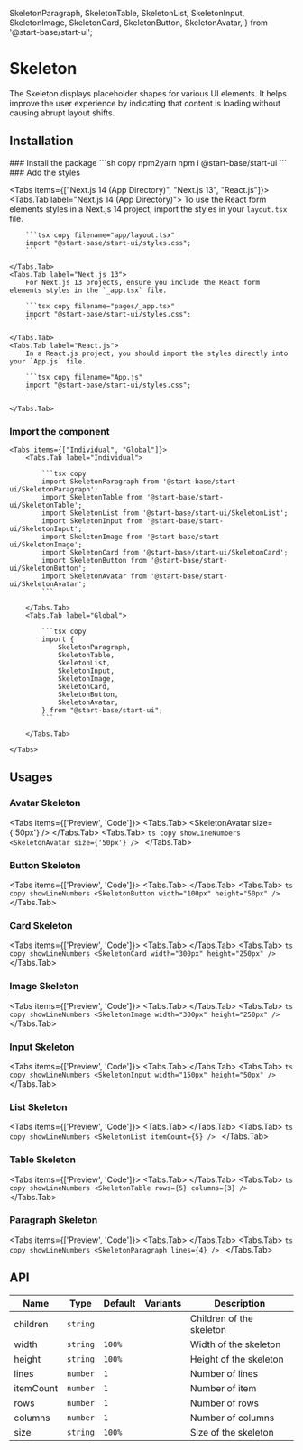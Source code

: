   SkeletonParagraph,
  SkeletonTable,
  SkeletonList,
  SkeletonInput,
  SkeletonImage,
  SkeletonCard,
  SkeletonButton,
  SkeletonAvatar,
} from '@start-base/start-ui';

# Skeleton

The Skeleton displays placeholder shapes for various UI elements.
It helps improve the user experience by indicating that content is
loading without causing abrupt layout shifts.

## Installation

<Steps>
### Install the package
```sh copy npm2yarn
npm i @start-base/start-ui
```
### Add the styles

<Tabs items={["Next.js 14 (App Directory)", "Next.js 13", "React.js"]}>
    <Tabs.Tab label="Next.js 14 (App Directory)">
        To use the React form elements styles in a Next.js 14 project, import the styles in your `layout.tsx` file.

        ```tsx copy filename="app/layout.tsx"
        import "@start-base/start-ui/styles.css";
        ```

    </Tabs.Tab>
    <Tabs.Tab label="Next.js 13">
        For Next.js 13 projects, ensure you include the React form elements styles in the `_app.tsx` file.

        ```tsx copy filename="pages/_app.tsx"
        import "@start-base/start-ui/styles.css";
        ```

    </Tabs.Tab>
    <Tabs.Tab label="React.js">
        In a React.js project, you should import the styles directly into your `App.js` file.

        ```tsx copy filename="App.js"
        import "@start-base/start-ui/styles.css";
        ```

    </Tabs.Tab>

</Tabs>

### Import the component

    <Tabs items={["Individual", "Global"]}>
        <Tabs.Tab label="Individual">

            ```tsx copy
            import SkeletonParagraph from '@start-base/start-ui/SkeletonParagraph';
            import SkeletonTable from '@start-base/start-ui/SkeletonTable';
            import SkeletonList from '@start-base/start-ui/SkeletonList';
            import SkeletonInput from '@start-base/start-ui/SkeletonInput';
            import SkeletonImage from '@start-base/start-ui/SkeletonImage';
            import SkeletonCard from '@start-base/start-ui/SkeletonCard';
            import SkeletonButton from '@start-base/start-ui/SkeletonButton';
            import SkeletonAvatar from '@start-base/start-ui/SkeletonAvatar';
            ```

        </Tabs.Tab>
        <Tabs.Tab label="Global">

            ```tsx copy
            import {
                SkeletonParagraph,
                SkeletonTable,
                SkeletonList,
                SkeletonInput,
                SkeletonImage,
                SkeletonCard,
                SkeletonButton,
                SkeletonAvatar,
            } from "@start-base/start-ui";
            ```

        </Tabs.Tab>

    </Tabs>

</Steps>

## Usages

### Avatar Skeleton

<Tabs items={['Preview', 'Code']}>
  <Tabs.Tab>
    <Preview height="300px">
      <SkeletonAvatar size={'50px'} />
    </Preview>
  </Tabs.Tab>
  <Tabs.Tab>
    ```ts copy showLineNumbers
    <SkeletonAvatar size={'50px'} />
    ```
  </Tabs.Tab>
</Tabs>

### Button Skeleton

<Tabs items={['Preview', 'Code']}>
  <Tabs.Tab>
    <Preview height="300px">
      <SkeletonButton width="100px" height="50px" />
    </Preview>
  </Tabs.Tab>
  <Tabs.Tab>
    ```ts copy showLineNumbers
    <SkeletonButton width="100px" height="50px" />
    ```
  </Tabs.Tab>
</Tabs>

### Card Skeleton

<Tabs items={['Preview', 'Code']}>
  <Tabs.Tab>
    <Preview height="300px">
      <SkeletonCard width="300px" height="250px" />
    </Preview>
  </Tabs.Tab>
  <Tabs.Tab>
    ```ts copy showLineNumbers
    <SkeletonCard width="300px" height="250px" />
    ```
  </Tabs.Tab>
</Tabs>

### Image Skeleton

<Tabs items={['Preview', 'Code']}>
  <Tabs.Tab>
    <Preview height="300px">
      <SkeletonImage width="300px" height="250px" />
    </Preview>
  </Tabs.Tab>
  <Tabs.Tab>
    ```ts copy showLineNumbers
    <SkeletonImage width="300px" height="250px" />
    ```
  </Tabs.Tab>
</Tabs>

### Input Skeleton

<Tabs items={['Preview', 'Code']}>
  <Tabs.Tab>
    <Preview height="300px">
      <SkeletonInput width="150px" height="50px" />
    </Preview>
  </Tabs.Tab>
  <Tabs.Tab>
    ```ts copy showLineNumbers
    <SkeletonInput width="150px" height="50px" />
    ```
  </Tabs.Tab>
</Tabs>

### List Skeleton

<Tabs items={['Preview', 'Code']}>
  <Tabs.Tab>
    <Preview height="300px" width='100%'>
      <SkeletonList itemCount={5} />
    </Preview>
  </Tabs.Tab>
  <Tabs.Tab>
    ```ts copy showLineNumbers
    <SkeletonList itemCount={5} />
    ```
  </Tabs.Tab>
</Tabs>

### Table Skeleton

<Tabs items={['Preview', 'Code']}>
  <Tabs.Tab>
    <Preview height="300px" width='100%'>
      <SkeletonTable rows={5} columns={3} />
    </Preview>
  </Tabs.Tab>
  <Tabs.Tab>
    ```ts copy showLineNumbers
    <SkeletonTable rows={5} columns={3} />
    ```
  </Tabs.Tab>
</Tabs>

### Paragraph Skeleton

<Tabs items={['Preview', 'Code']}>
  <Tabs.Tab>
    <Preview height="300px" width='100%'>
      <SkeletonParagraph lines={4} />
    </Preview>
  </Tabs.Tab>
  <Tabs.Tab>
    ```ts copy showLineNumbers
    <SkeletonParagraph lines={4} />
    ```
  </Tabs.Tab>
</Tabs>

## API

| Name      | Type     | Default | Variants | Description              |
| --------- | -------- | ------- | -------- | ------------------------ |
| children  | `string` |         |          | Children of the skeleton |
| width     | `string` | `100%`  |          | Width of the skeleton    |
| height    | `string` | `100%`  |          | Height of the skeleton   |
| lines     | `number` | `1`     |          | Number of lines          |
| itemCount | `number` | `1`     |          | Number of item           |
| rows      | `number` | `1`     |          | Number of rows           |
| columns   | `number` | `1`     |          | Number of columns        |
| size      | `string` | `100%`  |          | Size of the skeleton     |
